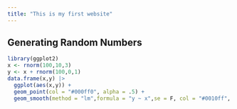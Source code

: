 ```yaml
---
title: "This is my first website"
---
```


## Generating Random Numbers
```r
library(ggplot2)
x <- rnorm(100,10,3)
y <- x + rnorm(100,0,1)
data.frame(x,y) |> 
  ggplot(aes(x,y)) +
  geom_point(col = "#000ff0", alpha = .5) +
  geom_smooth(method = "lm",formula = "y ~ x",se = F, col = "#0010ff", alpha = .7)
```

